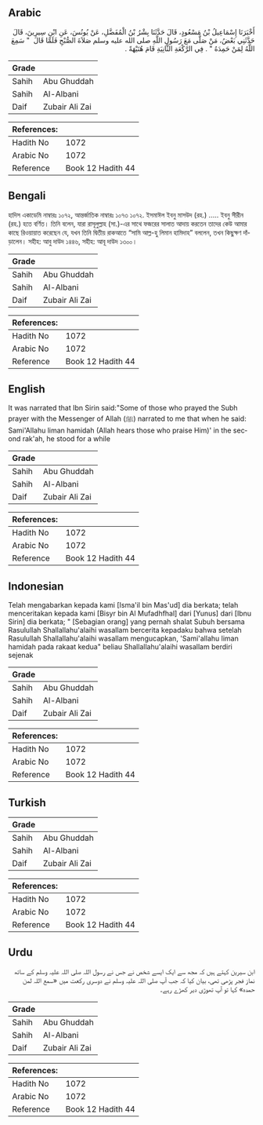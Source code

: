 ## Arabic


<div dir="rtl" lang="ar" style={{fontSize:'larger',backgroundColor:'#f8f9fa',padding:20}}>
أَخْبَرَنَا إِسْمَاعِيلُ بْنُ مَسْعُودٍ، قَالَ حَدَّثَنَا بِشْرُ بْنُ الْمُفَضَّلِ، عَنْ يُونُسَ، عَنِ ابْنِ سِيرِينَ، قَالَ حَدَّثَنِي بَعْضُ، مَنْ صَلَّى مَعَ رَسُولِ اللَّهِ صلى الله عليه وسلم صَلاَةَ الصُّبْحِ فَلَمَّا قَالَ ‏ "‏ سَمِعَ اللَّهُ لِمَنْ حَمِدَهُ ‏"‏ ‏.‏ فِي الرَّكْعَةِ الثَّانِيَةِ قَامَ هُنَيْهَةً ‏.‏
</div>
<div style={{backgroundColor:'#f8f9fa',padding:20, marginBottom: 10}}><table> <thead> <tr> <th>Grade</th> <th></th> </tr> </thead> <tbody> <tr><td>Sahih</td><td>Abu Ghuddah</td></tr><tr><td>Sahih</td><td>Al-Albani</td></tr><tr><td>Daif</td><td>Zubair Ali Zai</td></tr></tbody></table><table> <thead> <tr> <th>References:</th> <th></th> </tr> </thead> <tbody><tr><td>Hadith No</td><td>1072</td></tr><tr><td>Arabic No</td><td>1072</td></tr><tr><td>Reference</td><td>Book 12 Hadith 44</td></tr></tbody></table></div>

## Bengali


<div dir="ltr" lang="bn" style={{fontSize:'larger',backgroundColor:'#f8f9fa',padding:20}}>
হাদিস একাডেমি নাম্বারঃ ১০৭২, আন্তর্জাতিক নাম্বারঃ ১০৭৩ ১০৭২. ইসমাঈল ইবনু মাসউদ (রহ.) ..... ইবনু সীরীন (রহ.) হতে বর্ণিত। তিনি বলেন, যারা রাসূলুল্লাহ (সা.)-এর সাথে ফজরের সালাত আদায় করতেন তাদের কেউ আমার কাছে রিওয়ায়াত করেছেন যে, যখন তিনি দ্বিতীয় রাকআতে “সামি আল্ল-হু লিমান হামিদাহ” বললেন, তখন কিছুক্ষণ দাঁড়ালেন। সহীহ: আবু দাউদ ১৪৪৬, সহীহ: আবূ দাউদ ১৩০০।
</div>
<div style={{backgroundColor:'#f8f9fa',padding:20, marginBottom: 10}}><table> <thead> <tr> <th>Grade</th> <th></th> </tr> </thead> <tbody> <tr><td>Sahih</td><td>Abu Ghuddah</td></tr><tr><td>Sahih</td><td>Al-Albani</td></tr><tr><td>Daif</td><td>Zubair Ali Zai</td></tr></tbody></table><table> <thead> <tr> <th>References:</th> <th></th> </tr> </thead> <tbody><tr><td>Hadith No</td><td>1072</td></tr><tr><td>Arabic No</td><td>1072</td></tr><tr><td>Reference</td><td>Book 12 Hadith 44</td></tr></tbody></table></div>

## English


<div dir="ltr" lang="en" style={{fontSize:'larger',backgroundColor:'#f8f9fa',padding:20}}>
It was narrated that Ibn Sirin said:"Some of those who prayed the Subh prayer with the Messenger of Allah (ﷺ) narrated to me that when he said: Sami'Allahu liman hamidah (Allah hears those who praise Him)' in the second rak'ah, he stood for a while
</div>
<div style={{backgroundColor:'#f8f9fa',padding:20, marginBottom: 10}}><table> <thead> <tr> <th>Grade</th> <th></th> </tr> </thead> <tbody> <tr><td>Sahih</td><td>Abu Ghuddah</td></tr><tr><td>Sahih</td><td>Al-Albani</td></tr><tr><td>Daif</td><td>Zubair Ali Zai</td></tr></tbody></table><table> <thead> <tr> <th>References:</th> <th></th> </tr> </thead> <tbody><tr><td>Hadith No</td><td>1072</td></tr><tr><td>Arabic No</td><td>1072</td></tr><tr><td>Reference</td><td>Book 12 Hadith 44</td></tr></tbody></table></div>

## Indonesian


<div dir="ltr" lang="id" style={{fontSize:'larger',backgroundColor:'#f8f9fa',padding:20}}>
Telah mengabarkan kepada kami [Isma'il bin Mas'ud] dia berkata; telah menceritakan kepada kami [Bisyr bin Al Mufadhfhal] dari [Yunus] dari [Ibnu Sirin] dia berkata; " [Sebagian orang] yang pernah shalat Subuh bersama Rasulullah Shallallahu'alaihi wasallam bercerita kepadaku bahwa setelah Rasulullah Shallallahu'alaihi wasallam mengucapkan, 'Sami'allahu liman hamidah pada rakaat kedua" beliau Shallallahu'alaihi wasallam berdiri sejenak
</div>
<div style={{backgroundColor:'#f8f9fa',padding:20, marginBottom: 10}}><table> <thead> <tr> <th>Grade</th> <th></th> </tr> </thead> <tbody> <tr><td>Sahih</td><td>Abu Ghuddah</td></tr><tr><td>Sahih</td><td>Al-Albani</td></tr><tr><td>Daif</td><td>Zubair Ali Zai</td></tr></tbody></table><table> <thead> <tr> <th>References:</th> <th></th> </tr> </thead> <tbody><tr><td>Hadith No</td><td>1072</td></tr><tr><td>Arabic No</td><td>1072</td></tr><tr><td>Reference</td><td>Book 12 Hadith 44</td></tr></tbody></table></div>

## Turkish


<div dir="ltr" lang="tr" style={{fontSize:'larger',backgroundColor:'#f8f9fa',padding:20}}>

</div>
<div style={{backgroundColor:'#f8f9fa',padding:20, marginBottom: 10}}><table> <thead> <tr> <th>Grade</th> <th></th> </tr> </thead> <tbody> <tr><td>Sahih</td><td>Abu Ghuddah</td></tr><tr><td>Sahih</td><td>Al-Albani</td></tr><tr><td>Daif</td><td>Zubair Ali Zai</td></tr></tbody></table><table> <thead> <tr> <th>References:</th> <th></th> </tr> </thead> <tbody><tr><td>Hadith No</td><td>1072</td></tr><tr><td>Arabic No</td><td>1072</td></tr><tr><td>Reference</td><td>Book 12 Hadith 44</td></tr></tbody></table></div>

## Urdu


<div dir="rtl" lang="ur" style={{fontSize:'larger',backgroundColor:'#f8f9fa',padding:20}}>
ابن سیرین کہتے ہیں کہ مجھ سے ایک ایسے شخص نے جس نے رسول اللہ صلی اللہ علیہ وسلم کے ساتھ نماز فجر پڑھی تھی، بیان کیا کہ جب آپ صلی اللہ علیہ وسلم نے دوسری رکعت میں «سمع اللہ لمن حمده» کہا تو آپ تھوڑی دیر کھڑے رہے۔
</div>
<div style={{backgroundColor:'#f8f9fa',padding:20, marginBottom: 10}}><table> <thead> <tr> <th>Grade</th> <th></th> </tr> </thead> <tbody> <tr><td>Sahih</td><td>Abu Ghuddah</td></tr><tr><td>Sahih</td><td>Al-Albani</td></tr><tr><td>Daif</td><td>Zubair Ali Zai</td></tr></tbody></table><table> <thead> <tr> <th>References:</th> <th></th> </tr> </thead> <tbody><tr><td>Hadith No</td><td>1072</td></tr><tr><td>Arabic No</td><td>1072</td></tr><tr><td>Reference</td><td>Book 12 Hadith 44</td></tr></tbody></table></div>
